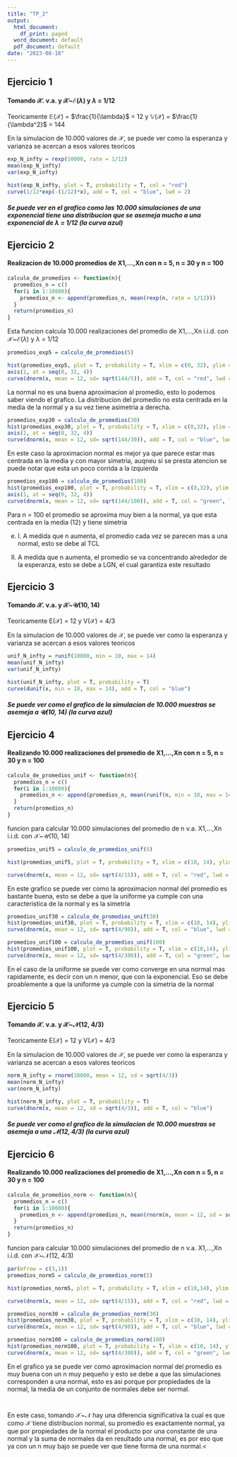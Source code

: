 ---
title: "TP_2"
output:
  html_document:
    df_print: paged
  word_document: default
  pdf_document: default
date: "2023-08-18"
---

## Ejercicio 1

#### Tomando $\mathcal{X}$. v.a. y $\mathcal{X}$\~$\mathcal{E}$($\lambda$) y $\lambda$ = 1/12

Teoricamente $\mathbb{E}$($\mathcal{X}$) = $\frac{1}{\lambda}$ = 12 y $\mathbb{V}$($\mathcal{X}$) = $\frac{1}{\lambda^2}$ = 144

En la simulacion de 10.000 valores de $\mathcal{X}$, se puede ver como la esperanza y varianza se acercan a esos valores teoricos

```{r}
exp_N_infty = rexp(10000, rate = 1/12)
mean(exp_N_infty)
var(exp_N_infty)
```

```{r, echo = F}
hist(exp_N_infty, plot = T, probability = T, col = "red")
curve(1/12*exp(-(1/12)*x), add = T, col = "blue", lwd = 2)
```

##### Se puede ver en el grafico como las 10.000 simulaciones de una exponencial tiene una distribucion que se asemeja mucho a una exponencial de $\lambda$ = 1/12 (la curva azul)

## Ejercicio 2

#### Realizacion de 10.000 promedios de X1,...,Xn con n = 5, n = 30 y n = 100

```{r}
calculo_de_promedios <- function(n){
  promedios_n = c()
  for(i in 1:10000){
    promedios_n <- append(promedios_n, mean(rexp(n, rate = 1/12)))
  } 
  return(promedios_n)
}
```

Esta funcion calcula 10.000 realizaciones del promedio de X1,...,Xn i.i.d. con $\mathcal{X}$\~$\mathcal{E}$($\lambda$) y $\lambda$ = 1/12

```{r, echo=T}

promedios_exp5 = calculo_de_promedios(5)

hist(promedios_exp5, plot = T, probability = T, xlim = c(0, 32), ylim = c(0, 0.4), xaxt = "n", main = "Promedio de exponenciales con n = 5")
axis(1, at = seq(0, 32, 4))
curve(dnorm(x, mean = 12, sd= sqrt(144/5)), add = T, col = "red", lwd = 2)
```

La normal no es una buena aproximacion al promedio, esto lo podemos saber viendo el grafico. La distribucion del promedio no esta centrada en la media de la normal y a su vez tiene asimetria a derecha.

```{r}
promedios_exp30 = calculo_de_promedios(30)
hist(promedios_exp30, plot = T, probability = T, xlim = c(0,32), ylim = c(0, 0.4), xaxt = "n", main = "Promedio de exponenciales con n = 30")
axis(1, at = seq(0, 32, 4))
curve(dnorm(x, mean = 12, sd= sqrt(144/30)), add = T, col = "blue", lwd = 2)
```
En este caso la aproximacion normal es mejor ya que parece estar mas centrada en la media y con mayor simetria, auqneu si se presta atencion se puede notar que esta un poco corrida a la izquierda

```{r}
promedios_exp100 = calculo_de_promedios(100)
hist(promedios_exp100, plot = T, probability = T, xlim = c(0,32), ylim = c(0, 0.4), xaxt = "n", main = "Promedio de exponenciales con n = 100")
axis(1, at = seq(0, 32, 4))
curve(dnorm(x, mean = 12, sd= sqrt(144/100)), add = T, col = "green", lwd = 2)

```

Para n = 100 el promedio se aproxima muy bien a la normal, ya que esta centrada en la media (12) y tiene simetria

e)  I. A medida que n aumenta, el promedio cada vez se parecen mas a una normal, esto se debe al TCL

```{=html}
<!-- -->
```
II. A medida que n aumenta, el promedio se va concentrando alrededor de la esperanza, esto se debe a LGN, el cual garantiza este resultado

## Ejercicio 3

#### Tomando $\mathcal{X}$. v.a. y $\mathcal{X}$\~$\mathcal{U}$(10, 14)

Teoricamente E($\mathcal{X}$) = 12 y V($\mathcal{X}$) = 4/3

En la simulacion de 10.000 valores de $\mathcal{X}$, se puede ver como la esperanza y varianza se acercan a esos valores teoricos

```{r}
unif_N_infty = runif(10000, min = 10, max = 14)
mean(unif_N_infty)
var(unif_N_infty)
```

```{r}
hist(unif_N_infty, plot = T, probability = T)
curve(dunif(x, min = 10, max = 14), add = T, col = "blue")
```

##### Se puede ver como el grafico de la simulacion de 10.000 muestras se asemeja a $\mathcal{U}$(10, 14) (la curva azul)

## Ejercicio 4

#### Realizando 10.000 realizaciones del promedio de X1,...,Xn con n = 5, n = 30 y n = 100

```{r}
calculo_de_promedios_unif <- function(n){
  promedios_n = c()
  for(i in 1:10000){
    promedios_n <- append(promedios_n, mean(runif(n, min = 10, max = 14)))
  } 
  return(promedios_n)
}
```

funcion para calcular 10.000 simulaciones del promedio de n v.a. X1,...,Xn i.i.d. con $\mathcal{X}$\~$\mathcal{U}$(10, 14)

```{r}
promedios_unif5 = calculo_de_promedios_unif(5)

hist(promedios_unif5, plot = T, probability = T, xlim = c(10, 14), ylim = c(0, 3.5), main = "Promedio de uniformes con n = 5")

curve(dnorm(x, mean = 12, sd= sqrt(4/15)), add = T, col = "red", lwd = 2)
```

En este grafico se puede ver como la aproximacion normal del promedio es bastante buena, esto se debe a que la uniforme ya cumple con una caracteristica de la normal y es la simetria

```{r}
promedios_unif30 = calculo_de_promedios_unif(30)
hist(promedios_unif30, plot = T, probability = T, xlim = c(10, 14), ylim = c(0, 3.5), main = "Promedio de uniformes con n = 30")
curve(dnorm(x, mean = 12, sd= sqrt(4/90)), add = T, col = "blue", lwd = 2)
```

```{r}
promedios_unif100 = calculo_de_promedios_unif(100)
hist(promedios_unif100, plot = T, probability = T, xlim = c(10,14), ylim = c(0, 3.5), main = "Promedio de uniformes con n = 100")
curve(dnorm(x, mean = 12, sd= sqrt(4/300)), add = T, col = "green", lwd = 2)
```

En el caso de la uniforme se puede ver como converge en una normal mas rapidamente, es decir con un n menor, que con la exponencial. Eso se debe proablemente a que la uniforme ya cumple con la simetria de la normal

## Ejercicio 5

#### Tomando $\mathcal{X}$. v.a. y $\mathcal{X}$\~$\mathcal{N}$(12, 4/3)

Teoricamente E($\mathcal{X}$) = 12 y V($\mathcal{X}$) = 4/3

En la simulacion de 10.000 valores de $\mathcal{X}$, se puede ver como la esperanza y varianza se acercan a esos valores teoricos

```{r}
norm_N_infty = rnorm(10000, mean = 12, sd = sqrt(4/3))
mean(norm_N_infty)
var(norm_N_infty)
```

```{r}
hist(norm_N_infty, plot = T, probability = T)
curve(dnorm(x, mean = 12, sd = sqrt(4/3)), add = T, col = "blue")
```

##### Se puede ver como el grafico de la simulacion de 10.000 muestras se asemeja a una $\mathcal{N}$(12, 4/3) (la curva azul)

## Ejercicio 6

#### Realizando 10.000 realizaciones del promedio de X1,...,Xn con n = 5, n = 30 y n = 100

```{r}
calculo_de_promedios_norm <- function(n){
  promedios_n = c()
  for(i in 1:10000){
    promedios_n <- append(promedios_n, mean(rnorm(n, mean = 12, sd = sqrt(4/3))))
  } 
  return(promedios_n)
}
```

funcion para calcular 10.000 simulaciones del promedio de n v.a. X1,...,Xn i.i.d. con $\mathcal{X}$\~$\mathcal{N}$(12, 4/3)

```{r, fig.dim = c(3,8), fig.align = 'center'}
par(mfrow = c(3,1))
promedios_norm5 = calculo_de_promedios_norm(5)

hist(promedios_norm5, plot = T, probability = T, xlim = c(10,14), ylim = c(0, 3.5), main = "Promedio de normales con n = 5")

curve(dnorm(x, mean = 12, sd= sqrt(4/15)), add = T, col = "red", lwd = 2)

promedios_norm30 = calculo_de_promedios_norm(30)
hist(promedios_norm30, plot = T, probability = T, xlim = c(10, 14), ylim = c(0, 3.5), main = "Promedio de normales con n = 30")
curve(dnorm(x, mean = 12, sd= sqrt(4/90)), add = T, col = "blue", lwd = 2)

promedios_norm100 = calculo_de_promedios_norm(100)
hist(promedios_norm100, plot = T, probability = T, xlim = c(10, 14), ylim = c(0, 3.5), main = "Promedio de normales con n = 100")
curve(dnorm(x, mean = 12, sd= sqrt(4/300)), add = T, col = "green", lwd = 2)
```

En el grafico ya se puede ver como aproximacion normal del promedio es muy buena con un n muy pequeño y esto se debe a que las simulaciones corresponden a una normal, esto es asi porque por propiedades de la normal, la media de un conjunto de normales debe ser normal.

```{r}

```

```{r}

```

En este caso, tomando $\mathcal{X}$\~$\mathcal{N}$ hay una diferencia significativa la cual es que como $\mathcal{X}$ tiene distribucion normal, su promedio es exactamente normal, ya que por propiedades de la normal el producto por una constante de una normal y la suma de normales da en resultado una normal, es por eso que ya con un n muy bajo se puede ver que tiene forma de una normal.<
